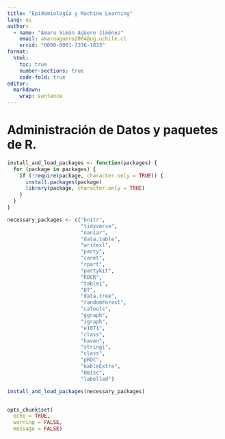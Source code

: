 ```yaml
---
title: "Epidemiología y Machine Learning"
lang: es
author:
  - name: "Amaru Simón Agüero Jiménez"
    email: amaruaguero2004@ug.uchile.cl
    orcid: "0000-0001-7336-1833"
format:
  html:
    toc: true
    number-sections: true
    code-fold: true
editor: 
  markdown: 
    wrap: sentence
---
```


# Administración de Datos y paquetes de R.

```r
install_and_load_packages <- function(packages) {
  for (package in packages) {
    if (!require(package, character.only = TRUE)) {
      install.packages(package)
      library(package, character.only = TRUE)
    }
  }
}

necessary_packages <- c("knitr",
                        "tidyverse",
                        "naniar",
                        "data.table",
                        "writexl",
                        "party",
                        "caret",
                        "rpart",
                        "partykit",
                        "ROCR",
                        "table1",
                        "DT",
                        "data.tree",
                        "randomForest",
                        "caTools",
                        "ggraph", 
                        "igraph",
                        "e1071",
                        "class",
                        "haven",
                        "stringi",
                        "class",
                        "pROC",
                        "kableExtra",
                        "Hmisc",
                        "labelled")

install_and_load_packages(necessary_packages)


opts_chunk$set(
  echo = TRUE,
  warning = FALSE,
  message = FALSE)
```
